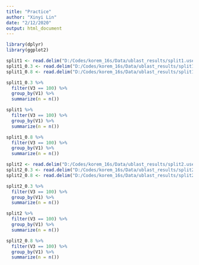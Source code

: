 ```yaml
---
title: "Practice"
author: "Xinyi Lin"
date: "2/12/2020"
output: html_document
---
```

```r
library(dplyr)
library(ggplot2)
```

```r
split1 <- read.delim("D:/Codes/korem_16s/Data/ublast_results/split1.useout", header=FALSE)
split1_0.3 <- read.delim("D:/Codes/korem_16s/Data/ublast_results/split1_0.3.useout", header=FALSE)
split1_0.8 <- read.delim("D:/Codes/korem_16s/Data/ublast_results/split1_0.8.useout", header=FALSE)
```

```r
split1_0.3 %>% 
  filter(V3 == 100) %>% 
  group_by(V1) %>% 
  summarize(n = n())

split1 %>% 
  filter(V3 == 100) %>% 
  group_by(V1) %>% 
  summarize(n = n())

split1_0.8 %>% 
  filter(V3 == 100) %>% 
  group_by(V1) %>% 
  summarize(n = n())
```

```r
split2 <- read.delim("D:/Codes/korem_16s/Data/ublast_results/split2.useout", header=FALSE)
split2_0.3 <- read.delim("D:/Codes/korem_16s/Data/ublast_results/split2_0.3.useout", header=FALSE)
split2_0.8 <- read.delim("D:/Codes/korem_16s/Data/ublast_results/split2_0.8.useout", header=FALSE)
```

```r
split2_0.3 %>% 
  filter(V3 == 100) %>% 
  group_by(V1) %>% 
  summarize(n = n())

split2 %>% 
  filter(V3 == 100) %>% 
  group_by(V1) %>% 
  summarize(n = n())

split2_0.8 %>% 
  filter(V3 == 100) %>% 
  group_by(V1) %>% 
  summarize(n = n())
```


